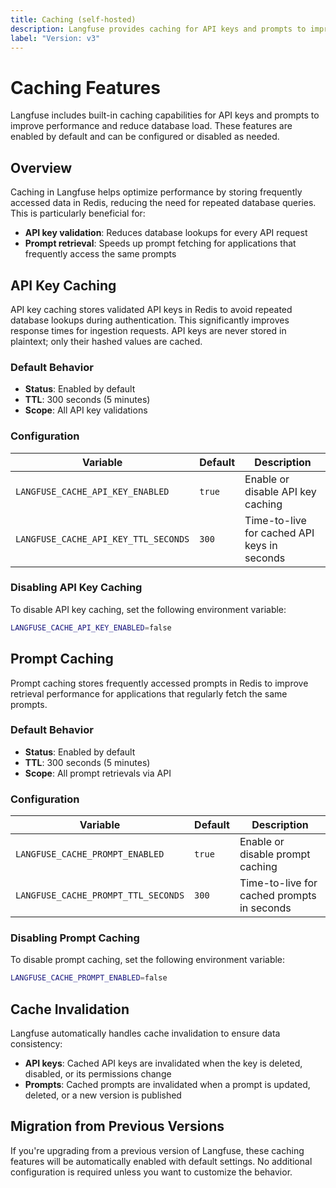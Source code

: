 ```yaml
---
title: Caching (self-hosted)
description: Langfuse provides caching for API keys and prompts to improve performance and reduce database load.
label: "Version: v3"
---
```


# Caching Features

Langfuse includes built-in caching capabilities for API keys and prompts to improve performance and reduce database load.
These features are enabled by default and can be configured or disabled as needed.

## Overview

Caching in Langfuse helps optimize performance by storing frequently accessed data in Redis, reducing the need for repeated database queries. This is particularly beneficial for:

- **API key validation**: Reduces database lookups for every API request
- **Prompt retrieval**: Speeds up prompt fetching for applications that frequently access the same prompts

## API Key Caching

API key caching stores validated API keys in Redis to avoid repeated database lookups during authentication.
This significantly improves response times for ingestion requests.
API keys are never stored in plaintext; only their hashed values are cached.

### Default Behavior

- **Status**: Enabled by default
- **TTL**: 300 seconds (5 minutes)
- **Scope**: All API key validations

### Configuration

| Variable                             | Default | Description                                 |
|--------------------------------------|---------|---------------------------------------------|
| `LANGFUSE_CACHE_API_KEY_ENABLED`     | `true`  | Enable or disable API key caching           |
| `LANGFUSE_CACHE_API_KEY_TTL_SECONDS` | `300`   | Time-to-live for cached API keys in seconds |

### Disabling API Key Caching

To disable API key caching, set the following environment variable:

```bash
LANGFUSE_CACHE_API_KEY_ENABLED=false
```

## Prompt Caching

Prompt caching stores frequently accessed prompts in Redis to improve retrieval performance for applications that regularly fetch the same prompts.

### Default Behavior

- **Status**: Enabled by default
- **TTL**: 300 seconds (5 minutes)
- **Scope**: All prompt retrievals via API

### Configuration

| Variable                            | Default | Description                                |
|-------------------------------------|---------|--------------------------------------------|
| `LANGFUSE_CACHE_PROMPT_ENABLED`     | `true`  | Enable or disable prompt caching           |
| `LANGFUSE_CACHE_PROMPT_TTL_SECONDS` | `300`   | Time-to-live for cached prompts in seconds |

### Disabling Prompt Caching

To disable prompt caching, set the following environment variable:

```bash
LANGFUSE_CACHE_PROMPT_ENABLED=false
```

## Cache Invalidation

Langfuse automatically handles cache invalidation to ensure data consistency:

- **API keys**: Cached API keys are invalidated when the key is deleted, disabled, or its permissions change
- **Prompts**: Cached prompts are invalidated when a prompt is updated, deleted, or a new version is published

## Migration from Previous Versions

<Callout type="info">
If you're upgrading from a previous version of Langfuse, these caching features will be automatically enabled with default settings. No additional configuration is required unless you want to customize the behavior.
</Callout>
